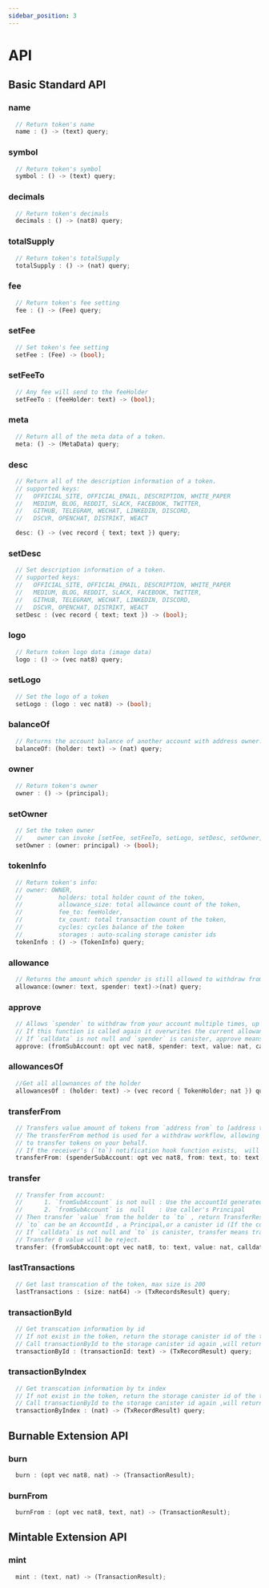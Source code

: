 ```yaml
---
sidebar_position: 3
---
```


# API
## Basic Standard API
### name
```rust
  // Return token's name
  name : () -> (text) query;

```
### symbol
```rust
  // Return token's symbol
  symbol : () -> (text) query;
```
### decimals
```rust
  // Return token's decimals
  decimals : () -> (nat8) query;
```
### totalSupply
```rust
  // Return token's totalSupply
  totalSupply : () -> (nat) query;
```
### fee
```rust
  // Return token's fee setting
  fee : () -> (Fee) query;
```
### setFee
```rust
  // Set token's fee setting
  setFee : (Fee) -> (bool);
```
### setFeeTo
```rust
  // Any fee will send to the feeHolder
  setFeeTo : (feeHolder: text) -> (bool);
```
### meta
```rust
  // Return all of the meta data of a token.
  meta: () -> (MetaData) query;
```
### desc
```rust
  // Return all of the description information of a token.
  // supported keys:
  //   OFFICIAL_SITE, OFFICIAL_EMAIL, DESCRIPTION, WHITE_PAPER
  //   MEDIUM, BLOG, REDDIT, SLACK, FACEBOOK, TWITTER,
  //   GITHUB, TELEGRAM, WECHAT, LINKEDIN, DISCORD,
  //   DSCVR, OPENCHAT, DISTRIKT, WEACT

  desc: () -> (vec record { text; text }) query;
```

### setDesc
```rust
  // Set description information of a token.
  // supported keys:
  //   OFFICIAL_SITE, OFFICIAL_EMAIL, DESCRIPTION, WHITE_PAPER
  //   MEDIUM, BLOG, REDDIT, SLACK, FACEBOOK, TWITTER,
  //   GITHUB, TELEGRAM, WECHAT, LINKEDIN, DISCORD,
  //   DSCVR, OPENCHAT, DISTRIKT, WEACT
  setDesc : (vec record { text; text }) -> (bool);
```
### logo
```rust
  // Return token logo data (image data)
  logo : () -> (vec nat8) query;
```
### setLogo
```rust
  // Set the logo of a token
  setLogo : (logo : vec nat8) -> (bool);
```
### balanceOf
```rust
  // Returns the account balance of another account with address owner.
  balanceOf: (holder: text) -> (nat) query;
```
### owner
```rust
  // Return token's owner
  owner : () -> (principal);
```
### setOwner
```rust
  // Set the token owner
  //    owner can invoke [setFee, setFeeTo, setLogo, setDesc, setOwner]
  setOwner : (owner: principal) -> (bool);
```
### tokenInfo
```rust
  // Return token's info:
  // owner: OWNER,
  //          holders: total holder count of the token,
  //          allowance_size: total allowance count of the token,
  //          fee_to: feeHolder,
  //          tx_count: total transaction count of the token,
  //          cycles: cycles balance of the token
  //          storages : auto-scaling storage canister ids
  tokenInfo : () -> (TokenInfo) query;
```
### allowance
```rust
  // Returns the amount which spender is still allowed to withdraw from owner.
  allowance:(owner: text, spender: text)->(nat) query;
```
### approve
```rust
  // Allows `spender` to withdraw from your account multiple times, up to the `value` amount.
  // If this function is called again it overwrites the current allowance with value.
  // If `calldata` is not null and `spender` is canister, approve means approveAndCall.
  approve: (fromSubAccount: opt vec nat8, spender: text, value: nat, calldata: opt CallData) -> (TransactionResult);
```
### allowancesOf
```rust
  //Get all allownances of the holder
  allowancesOf : (holder: text) -> (vec record { TokenHolder; nat }) query;
```
### transferFrom
```rust
  // Transfers value amount of tokens from `address from` to [address to].
  // The transferFrom method is used for a withdraw workflow, allowing canister
  // to transfer tokens on your behalf.
  // If the receiver's (`to`) notification hook function exists,  will be called.
  transferFrom: (spenderSubAccount: opt vec nat8, from: text, to: text,value: nat) ->(TransactionResult);
```
### transfer
```rust
  // Transfer from account:
  //      1. `fromSubAccount` is not null : Use the accountId generated based on the caller's Principal and the provided `fromSubAccount`
  //      2. `fromSubAccount` is  null    : Use caller's Principal
  // Then transfer `value` from the holder to `to` , return TransferResponse
  // `to` can be an AccountId , a Principal,or a canister id (If the container has a notification hook function, a notification will be triggered).
  // If `calldata` is not null and `to` is canister, transfer means transferAndCall.
  // Transfer 0 value ​​will be reject.
  transfer: (fromSubAccount:opt vec nat8, to: text, value: nat, calldata: opt CallData) -> (TransactionResult);
```
### lastTransactions
```rust
  // Get last transcation of the token, max size is 200
  lastTransactions : (size: nat64) -> (TxRecordsResult) query;
```
### transactionById
```rust
  // Get transcation information by id
  // If not exist in the token, return the storage canister id of the transaction located
  // Call transactionById to the storage canister id again ,will return the transaction information.
  transactionById : (transactionId: text) -> (TxRecordResult) query;
```
### transactionByIndex
```rust
  // Get transcation information by tx index
  // If not exist in the token, return the storage canister id of the transaction located
  // Call transactionById to the storage canister id again ,will return the transaction information.
  transactionByIndex : (nat) -> (TxRecordResult) query;
```

## Burnable Extension API
### burn
```rust 
  burn : (opt vec nat8, nat) -> (TransactionResult);
```
### burnFrom
```rust 
  burnFrom : (opt vec nat8, text, nat) -> (TransactionResult);
```
## Mintable Extension API
### mint
```rust 
  mint : (text, nat) -> (TransactionResult);
```